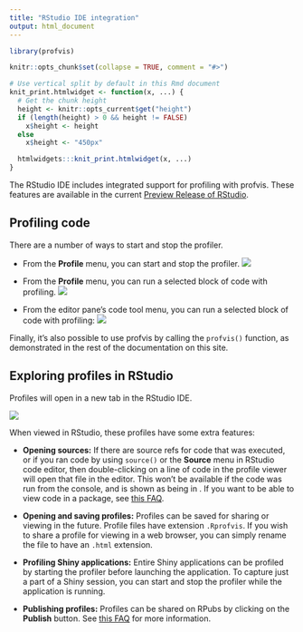 ```yaml
---
title: "RStudio IDE integration"
output: html_document
---
```


```r
library(profvis)

knitr::opts_chunk$set(collapse = TRUE, comment = "#>")

# Use vertical split by default in this Rmd document
knit_print.htmlwidget <- function(x, ...) {
  # Get the chunk height
  height <- knitr::opts_current$get("height")
  if (length(height) > 0 && height != FALSE)
    x$height <- height
  else
    x$height <- "450px"

  htmlwidgets:::knit_print.htmlwidget(x, ...)
}
```


The RStudio IDE includes integrated support for profiling with profvis. These features are available in the current [Preview Release of RStudio](https://www.rstudio.com/products/rstudio/download/preview/).

## Profiling code

There are a number of ways to start and stop the profiler.

* From the **Profile** menu, you can start and stop the profiler.
  ![](rstudio-profile-menu-start-profiling.png)

* From the **Profile** menu, you can run a selected block of code with profiling.
  ![](rstudio-profile-menu-selected-lines.png)

* From the editor pane's code tool menu, you can run a selected block of code with profiling:
  ![](rstudio-code-tools-menu.png)

Finally, it's also possible to use profvis by calling the `profvis()` function, as demonstrated in the rest of the documentation on this site.


## Exploring profiles in RStudio

Profiles will open in a new tab in the RStudio IDE.

![](rstudio-profile-view.png)

When viewed in RStudio, these profiles have some extra features:

* **Opening sources:** If there are source refs for code that was executed, or if you ran code by using `source()` or the **Source** menu in RStudio code editor, then double-clicking on a line of code in the profile viewer will open that file in the editor. This won't be available if the code was run from the console, and is shown as being in **<expr>**. If you want to be able to view code in a package, see [this FAQ](faq.html#how-do-i-get-code-from-an-r-package-to-show-in-the-code-panel).

* **Opening and saving profiles:** Profiles can be saved for sharing or viewing in the future. Profile files have extension `.Rprofvis`. If you wish to share a profile for viewing in a web browser, you can simply rename the file to have an `.html` extension.

* **Profiling Shiny applications:** Entire Shiny applications can be profiled by starting the profiler before launching the application. To capture just a part of a Shiny session, you can start and stop the profiler while the application is running.

* **Publishing profiles:** Profiles can be shared on RPubs by clicking on the **Publish** button. See [this FAQ](http://rstudio.github.io/profvis/faq.html#how-do-i-share-a-profvis-visualization) for more information.
